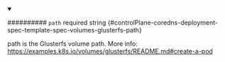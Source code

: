 
<details className="config-field" data-expandable="false" open>
<summary>

########## `path` <span className="config-field-required" data-required="false">required</span> <span className="config-field-type">string</span> <span className="config-field-default"></span> <span className="config-field-enum"></span> {#controlPlane-coredns-deployment-spec-template-spec-volumes-glusterfs-path}

path is the Glusterfs volume path.
More info: https://examples.k8s.io/volumes/glusterfs/README.md#create-a-pod

</summary>



</details>
